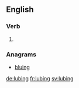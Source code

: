 ==English==

===Verb===
{{head|en|present participle}}

# {{present participle of|lube|lang=en}}

===Anagrams===
* [[bluing#English|bluing]]

[[de:lubing]]
[[fr:lubing]]
[[sv:lubing]]